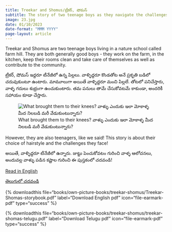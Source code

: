 ```yaml
---
title: Treekar and Shomus/ట్రీకర్, షోమస్  
subtitle: The story of two teenage boys as they navigate the challenges of daily life! ఇద్దరు టీనేజీ అబ్బాయిల రోజువారీ కష్టాలు! 
image: 23.jpg
date: 01/10/2023
date-format: "MMM YYYY"
page-layout: article
---
```

Treekar and Shomus are two teenage boys living in a nature school called farm hill. They are both generally good boys - they work on the farm, in the kitchen, keep their rooms clean and take care of themselves as well as contribute to the community. 

ట్రీకర్, షోమస్ ఇద్దరూ టీనేజీలో ఉన్న పిల్లలు. వాళ్ళిద్దరూ కొండతోట అనే ప్రకృతి బడిలో చదువుకుంటూ ఉంటారు. మామూలుగా అయితే వాళ్ళిద్దరూ మంచి పిల్లలే. తోటలో పనిచేస్తారు, వాళ్ళ గదులు శుభ్రంగా ఉంచుకుంటారు. తమ పనులు తామే చేసుకోవటమే కాకుండా, అందరికీ సహాయం కూడా చేస్తారు. 

![What brought them to their knees? వాళ్ళు ఎందుకు ఇలా మోకాళ్ళ మీద నిలబడి మరీ వేడుకుంటున్నారు?](23.jpg)

However, they are also teenagers, like we said! This story is about their choice of hairstyle and the challenges they face! 

అయితే, వాళ్ళిద్దరూ టీనేజీలో ఉన్నారు. జుట్టు పెంచుకోవటం గురించి వాళ్ళ ఆలోచనలు, అందువల్ల వాళ్ళు పడిన కష్టాల గురించి ఈ పుస్తకంలో చదవండి!  


[Read in English](/books/own-picture-books/treekar-shomus/treekar.html){.btn .btn-primary}

[తెలుగులో చదవండి](/books/own-picture-books/treekar-shomus/treekar-telugu.html){.btn .btn-primary}

{% downloadthis file="books/own-picture-books/treekar-shomus/Treekar-Shomas-storybook.pdf" label="Download English pdf" icon="file-earmark-pdf" type="success" %}

{% downloadthis file="books/own-picture-books/treekar-shomus/treekar-shomas-telugu.pdf" label="Download Telugu pdf" icon="file-earmark-pdf" type="success" %}


